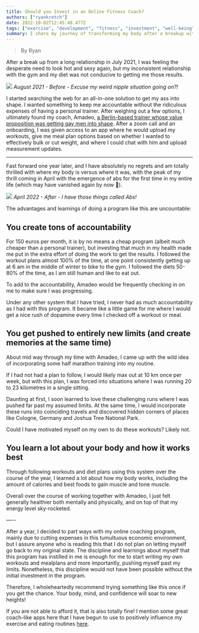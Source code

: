 ```yaml
---
title: Should you Invest in an Online Fitness Coach?
authors: ["ryankretch"]
date: 2022-10-02T12:45:48.477Z
tags: ["exercise", "development", "fitness", "investment", "well-being", "mental health", "physical health", "lifestyle", "online fitness","personal training", "online coaching", "accountability", "workout plan", "meal plan", "diet", "body transformation", "weight loss", "muscle gain", "physical limits", "mental health", "energy", "discipline","self-improvement","half marathon training","travel","adventure","body awareness","budget-friendly fitness"]
summary: I share my journey of transforming my body after a breakup with help of online coach. Inside are the benefits of investing in all-in-one fitness solution and compelling arguments to invest in one's health for physical and mental well-being.
---
```

> By Ryan

After a break up from a long relationship in July 2021, I was feeling the desperate need to look hot and sexy again, but my inconsistent relationship with the gym and my diet was not conducive to getting me those results. 

![](https://res.cloudinary.com/dx4cuted1/image/upload/v1664710668/fitness/IMG_8436_vfr3sw.png)
*August 2021 - Before - Excuse my weird nipple situation going on?!*

I started searching the web for an all-in-one solution to get my ass into shape. I wanted something to keep me accountable without the ridiculous expenses of having a personal trainer. After weighing out a few options, I ultimately found my coach, Amadeo, [a Berlin-based trainer whose value proposition was getting gay men into shape](https://www.amadeo-aram.com). After a zoom call and an onboarding, I was given access to an app where he would upload my workouts, give me meal plan options based on whether I wanted to effectively bulk or cut weight, and where I could chat with him and upload measurement updates. 

---

Fast forward one year later, and I have absolutely no regrets and am totally thrilled with where my body is versus where it was, with the peak of my thrill coming in April with the emergence of abs for the first time in my entire life (which may have vanished again by now 🤣).

![](https://res.cloudinary.com/dx4cuted1/image/upload/v1664710625/fitness/IMG_8435_2_tvllcp.png)
*April 2022 - After -  I have those things called Abs!*

The advantages and learnings of doing a program like this are uncountable:

## You create tons of accountability 

For 150 euros per month, it is by no means a cheap program (albeit much cheaper than a personal trainer), but investing that much in my health made me put in the extra effort of doing the work to get the results. I followed the workout plans almost 100% of the time, at one point consistently getting up at 6 am in the middle of winter to bike to the gym. I followed the diets 50-80% of the time, as I am still human and like to eat out.

To add to the accountability, Amadeo would be frequently checking in on me to make sure I was progressing. 

Under any other system that I have tried, I never had as much accountability as I had with this program. It became like a little game for me where I would get a nice rush of dopamine every time I checked off a workout or meal. 

## You get pushed to entirely new limits (and create memories at the same time) 

About mid way through my time with Amadeo, I came up with the wild idea of incorporating some half marathon training into my routine. 

If I had not had a plan to follow, I would likely max out at 10 km once per week, but with this plan, I was forced into situations where I was running 20 to 23 kilometres in a single sitting. 

Daunting at first, I soon learned to love these challenging runs where I was pushed far past my assumed limits. At the same time, I would incorporate these runs into coinciding travels and discovered hidden corners of places like Cologne, Germany and Joshua Tree National Park.

Could I have motivated myself on my own to do these workouts? Likely not. 

## You learn a lot about your body and how it works best

Through following workouts and diet plans using this system over the course of the year, I learned a lot about how my body works, including the amount of calories and best foods to gain muscle and tone muscle. 

Overall over the course of working together with Amadeo, I just felt generally healthier both mentally and physically, and on top of that my energy level sky-rocketed.

—--

After a year, I decided to part ways with my online coaching program, mainly due to cutting expenses in this tumultuous economic environment, but I assure anyone who is reading this that I do not plan on letting myself go back to my original state. The discipline and learnings about myself that this program has instilled in me is enough for me to start writing my own workouts and mealplans and more importantly, pushing myself past my limits. Nonetheless, this discipline would not have been possible without the initial investment in the program. 

Therefore, I wholeheartedly recommend trying something like this once if you get the chance. Your body, mind, and confidence will soar to new heights!

If you are not able to afford it, that is also totally fine! I mention some great coach-like apps here that I have begun to use to positively influence my exercise and eating routines [here](https://www.thefabryk.com/best-apps-fitness-healthy-eating/).
